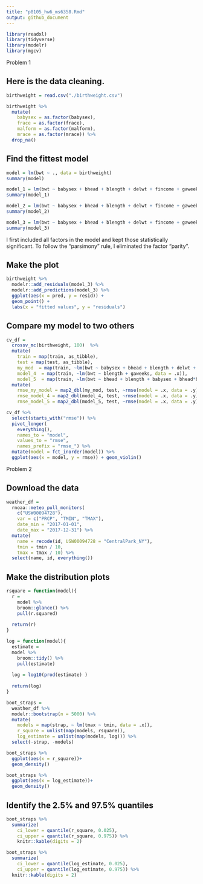 ```yaml
---
title: "p8105_hw6_ms6358.Rmd"
output: github_document
---
```



```r
library(readxl)
library(tidyverse)
library(modelr)
library(mgcv)
```

Problem 1

## Here is the data cleaning.

```r
birthweight = read.csv("./birthweight.csv")

birthweight %>%
  mutate(
    babysex = as.factor(babysex),
    frace = as.factor(frace),
    malform = as.factor(malform),
    mrace = as.factor(mrace)) %>%
  drop_na()
```
## Find the fittest model

```r
model = lm(bwt ~ ., data = birthweight)
summary(model)

model_1 = lm(bwt ~ babysex + bhead + blength + delwt + fincome + gaweeks + momage + mrace + parity, data = birthweight)
summary(model_1)

model_2 = lm(bwt ~ babysex + bhead + blength + delwt + fincome + gaweeks + mrace + parity, data = birthweight)
summary(model_2)

model_3 = lm(bwt ~ babysex + bhead + blength + delwt + fincome + gaweeks + mrace, data = birthweight)
summary(model_3)
```
I first included all factors in the model and kept those statistically significant. To follow the "parsimony" rule, I eliminated the factor "parity".

## Make the plot

```r
birthweight %>%
  modelr::add_residuals(model_3) %>%
  modelr::add_predictions(model_3) %>%
  ggplot(aes(x = pred, y = resid)) +
  geom_point() +
  labs(x = "fitted values", y = "residuals")
```

## Compare my model to two others

```r
cv_df =
  crossv_mc(birthweight, 100)  %>% 
  mutate(
    train = map(train, as_tibble),
    test = map(test, as_tibble),
    my_mod  = map(train, ~lm(bwt ~ babysex + bhead + blength + delwt + fincome + gaweeks + mrace, data = .x)),
    model_4  = map(train, ~lm(bwt ~ blength + gaweeks, data = .x)),
    model_5  = map(train, ~lm(bwt ~ bhead + blength + babysex + bhead*blength + bhead*babysex + blength*babysex + bhead*blength*babysex, data = .x))) %>%
  mutate(
    rmse_my_model = map2_dbl(my_mod, test, ~rmse(model = .x, data = .y)),
    rmse_model_4 = map2_dbl(model_4, test, ~rmse(model = .x, data = .y)),
    rmse_model_5 = map2_dbl(model_5, test, ~rmse(model = .x, data = .y)))

cv_df %>% 
  select(starts_with("rmse")) %>% 
  pivot_longer(
    everything(),
    names_to = "model", 
    values_to = "rmse",
    names_prefix = "rmse_") %>% 
  mutate(model = fct_inorder(model)) %>% 
  ggplot(aes(x = model, y = rmse)) + geom_violin()
```


Problem 2

## Download the data

```r
weather_df = 
  rnoaa::meteo_pull_monitors(
    c("USW00094728"),
    var = c("PRCP", "TMIN", "TMAX"), 
    date_min = "2017-01-01",
    date_max = "2017-12-31") %>%
  mutate(
    name = recode(id, USW00094728 = "CentralPark_NY"),
    tmin = tmin / 10,
    tmax = tmax / 10) %>%
  select(name, id, everything())
```
## Make the distribution plots

```r
rsquare = function(model){
  r =
    model %>% 
    broom::glance() %>% 
    pull(r.squared)
  
  return(r)
}

log = function(model){
  estimate = 
  model %>% 
    broom::tidy() %>% 
    pull(estimate)
  
  log = log10(prod(estimate) )
  
  return(log)
}

boot_straps =
  weather_df %>%
  modelr::bootstrap(n = 5000) %>% 
  mutate(
    models = map(strap, ~ lm(tmax ~ tmin, data = .x)),
    r_square = unlist(map(models, rsquare)),
    log_estimate = unlist(map(models, log))) %>%
  select(-strap, -models)

boot_straps %>% 
  ggplot(aes(x = r_square))+
  geom_density()

boot_straps %>% 
  ggplot(aes(x = log_estimate))+
  geom_density()
```

## Identify the 2.5% and 97.5% quantiles

```r
boot_straps %>% 
  summarize(
    ci_lower = quantile(r_square, 0.025), 
    ci_upper = quantile(r_square, 0.975)) %>%
    knitr::kable(digits = 2)

boot_straps %>% 
  summarize(
    ci_lower = quantile(log_estimate, 0.025), 
    ci_upper = quantile(log_estimate, 0.975)) %>%
  knitr::kable(digits = 2)
```